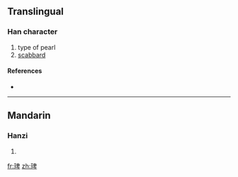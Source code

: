 ==Translingual==

===Han character===
{{Han char|rn=96|rad=玉|as=08|sn=12|four=|canj=一土竹田十 (MGHWJ)}}

# type of pearl
# [[scabbard]]

====References====
* {{Han ref|kx=0733.170|dkj=21032|dj=1146.060|hdz=21122.100|uh=7415|ud=29717}}

----

==Mandarin==

===Hanzi===
{{cmn-hanzi|pin=[[pín]] ([[pin2]])|wg=p'in<sup>2</sup>}}

# {{defn|Mandarin}}

[[fr:琕]]
[[zh:琕]]